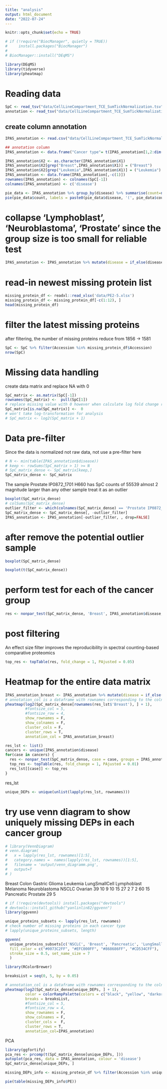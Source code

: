 ```yaml
---
title: "analysis"
output: html_document
date: "2022-07-24"
---
```


```r
knitr::opts_chunk$set(echo = TRUE)
```



```r
# if (!require("BiocManager", quietly = TRUE))
#     install.packages("BiocManager")
# 
# BiocManager::install("DEqMS")
```

```r
library(DEqMS)
library(tidyverse)
library(pheatmap)
```


# Reading data
```r
SpC <- read_tsv("data/CellLineCompartment_TCE_SumTickNormalization.tsv", skip=2, show_col_types = FALSE)
annotation <- read_tsv("data/CellLineCompartment_TCE_SumTickNormalization.tsv", n_max=3, col_select = c(-1), col_names = F, show_col_types = FALSE)
```

## create column annotation
```r
IPAS_annotation <- read.csv("data/CellLineCompartment_TCE_SumTickNormalization.tsv",sep = "\t", header = F)

## annotation column
IPAS_annotation <- data.frame("Cancer type"= t(IPAS_annotation[1,2:dim(IPAS_annotation)[2]]))

IPAS_annotation$X2 <- as.character(IPAS_annotation$X1)
IPAS_annotation$X2[grep("Breast",IPAS_annotation$X1)] = ("Breast")
IPAS_annotation$X2[grep("Leukemia",IPAS_annotation$X1)] = ("Leukemia")
IPAS_annotation <- data.frame(IPAS_annotation[,-c(1)])
rownames(IPAS_annotation) <- colnames(SpC[-1])
colnames(IPAS_annotation) <- c('disease')
```


```r
pie_data <- IPAS_annotation %>% group_by(disease) %>% summarise(count=n()) %>% arrange(desc(count))
pie(pie_data$count, labels = paste0(pie_data$disease, '(', pie_data$count, ')'))
```


# collapse 'Lymphoblast', 'Neuroblastoma', 'Prostate' since the group size is too small for reliable test 
```r
IPAS_annotation <- IPAS_annotation %>% mutate(disease = if_else(disease %in% c('Melanoma', 'Lymphoblast', 'Neuroblastoma', 'Prostate'), 'Other', disease))
```




# read-in newest missing protein list
```r
missing_protein_df <- readxl::read_xlsx('data/PE2-5.xlsx')
missing_protein_df <- missing_protein_df[-c(1:12), ]
head(missing_protein_df)
```

# filter the latest missing proteins
after filtering, the number of missing proteins reduce from 1856 -> 1581
```r
SpC <- SpC %>% filter(Accession %in% missing_protein_df$Accession)
nrow(SpC)
```



# Missing data handling
create data matrix and replace NA with 0
```r
SpC_matrix <- as.matrix(SpC[-1])
rownames(SpC_matrix) <-  pull(SpC[1])
# replace missing value with 0 however when calculate log fold change replace missing as 1
SpC_matrix[is.na(SpC_matrix)] <-  0
# won't take log-transformation for analysis
# SpC_matrix <- log2(SpC_matrix + 1)
```



# Data pre-filter
Since the data is normalized not raw data, not use a pre-filter here
<!-- remove proteins that is not confidentially detected -->
```r
# N <- min(table(IPAS_annotation$disease))
# keep <- rowSums(SpC_matrix > 1) >= N
# SpC_matrix_dense <- SpC_matrix[keep,]
SpC_matrix_dense <- SpC_matrix
```

The sample Prostate IP0872_1701 H660  has SpC counts of 55539 almost 2 magnitude larger than any other sample
treat it as an outlier
```r
boxplot(SpC_matrix_dense)
# colSums(SpC_matrix_dense)
outlier_filter <- which(colnames(SpC_matrix_dense) == 'Prostate IP0872_1701 H660')
SpC_matrix_dense <- SpC_matrix_dense[, -outlier_filter]
IPAS_annotation <- IPAS_annotation[-outlier_filter, , drop=FALSE]
```

# after remove the potential outlier sample
```r
boxplot(SpC_matrix_dense)
```



```r
boxplot(t(SpC_matrix_dense))
```



# perform test for each of the cancer group
```r
res <- nonpar_test(SpC_matrix_dense, 'Breast', IPAS_annotation$disease, 'fisher')
```


# post filtering
An effect size filter improves the reproducibility in spectral counting-based comparative proteomics
```r
top_res <- topTable(res, fold_change = 1, PAjusted = 0.05)
```

# Heatmap for the entire data matrix
```r
IPAS_annotation_breast <- IPAS_annotation %>% mutate(disease = if_else(disease == 'Breast', 'Breast', 'Other'))
# annotation_col is a dataframe with rownames corresponding to the colnames in the feeded matrix
pheatmap(log2(SpC_matrix_dense[rownames(res_lst$'Breast'), ] + 1),
         #fontsize_col = 5, 
         #fontsize_row = 4,
         show_rownames = F,
         show_colnames = F,
         cluster_cols = F,
         cluster_rows = T,
         annotation_col = IPAS_annotation_breast)
```



```r
res_lst <- list()
cancers <- unique(IPAS_annotation$disease)
for(case in cancers) {
  res <- nonpar_test(SpC_matrix_dense, case = case, groups = IPAS_annotation$disease)
  top_res <- topTable(res, fold_change = 1, PAjusted = 0.01)
  res_lst[[case]] <- top_res
}
```

res_lst
```r
unique_DEPs <- unique(unlist(lapply(res_lst, rownames)))
```


# try use venn diagram to show uniquely missing DEPs in each cancer group
```r
# library(VennDiagram)
# venn.diagram(
#   x = lapply(res_lst, rownames)[1:5],
#   category.names =  names(lapply(res_lst, rownames))[1:5],
#   filename = 'output/venn_diagramm.png',
#   output=T
# )
```


 Breast         Colon       Gastric        Glioma      Leukemia LungSmallCell   Lymphoblast      Melanoma Neuroblastoma         NSCLC       Ovarian 
   39            10             9            10            15            27             2             7             2            60            15 
   Pancreatic      Prostate 
           29             5 
```r
# if (!require(devtools)) install.packages("devtools")
# devtools::install_github("yanlinlin82/ggvenn")
library(ggvenn)

unique_proteins_subsets <- lapply(res_lst, rownames)
# check number of missing proteins in each cancer type
# lapply(unique_proteins_subsets, length)

ggvenn(
  unique_proteins_subsets[c('NSCLC', 'Breast', 'Pancreatic', 'LungSmallCell')], 
  fill_color = c("#0073C2FF", "#EFC000FF", "#868686FF", "#CD534CFF"),
  stroke_size = 0.5, set_name_size = 7
  )
```







```r
library(RColorBrewer)

breaksList = seq(0, 5, by = 0.05)

# annotation_col is a dataframe with rownames corresponding to the colnames in the feeded matrix
pheatmap(log2(SpC_matrix_dense[unique_DEPs, ] + 1),
         color = colorRampPalette(colors = c("black", "yellow", "darkorange"))(length(breaksList)),
         breaks = breaksList,
         #fontsize_col = 5, 
         #fontsize_row = 4,
         show_rownames = F,
         show_colnames = F,
         cluster_cols =  F,
         cluster_rows = T,
         annotation_col=IPAS_annotation)
```



PCA
```r
library(ggfortify)
pca_res <- prcomp(t(SpC_matrix_dense[unique_DEPs, ]))
autoplot(pca_res, data = IPAS_annotation, colour = 'disease')
SpC_matrix_dense[unique_DEPs, ]
```



```r
missing_DEPs_info <- missing_protein_df %>% filter(Accession %in% unique_DEPs)
```



```r
pie(table(missing_DEPs_info$PE))
```



```r

```


